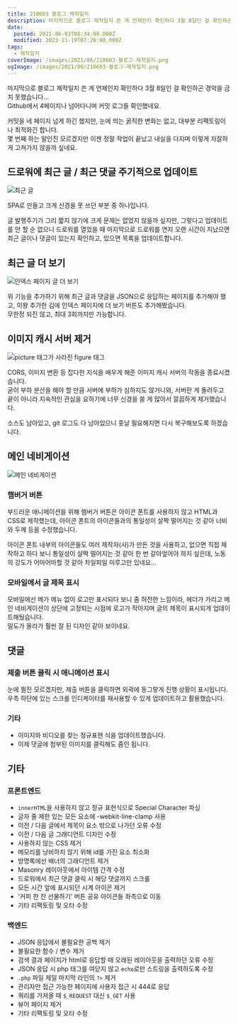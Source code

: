 ```yaml
---
title: 210603 블로그 제작일지
description: 마지막으로 블로그 제작일지 쓴 게 언제인지 확인하다 3월 8일인 걸 확인하곤 경악을 금치 못했습니다…Github에서 4페이지나 넘어다니며 커밋 로그들 확인했네요. 커밋을 네 페이지 넘게 하긴 했지만, 눈에 띄는 굵직한 변화는 없고, 대부분 리팩토링이나 최적화긴 합니다.몇 번째 하는 말인진 모르겠지만 이젠 정말 작업이 끝났고 내실을 다지며 이렇게 자잘하게 고쳐가지 않을까 싶네요. 드로워에 최근 글 / 최근 댓글
date:
  posted: 2021-06-03T08:34:00.000Z
  modified: 2023-11-19T07:26:00.000Z
tags:
  - 제작일지
coverImage: /images/2021/06/210603-블로그-제작일지.png
ogImage: /images/2021/06/210603-블로그-제작일지.png
---
```


마지막으로 블로그 제작일지 쓴 게 언제인지 확인하다 3월 8일인 걸 확인하곤 경악을 금치 못했습니다…  
Github에서 4페이지나 넘어다니며 커밋 로그들 확인했네요.

커밋을 네 페이지 넘게 하긴 했지만, 눈에 띄는 굵직한 변화는 없고, 대부분 리팩토링이나 최적화긴 합니다.  
몇 번째 하는 말인진 모르겠지만 이젠 정말 작업이 끝났고 내실을 다지며 이렇게 자잘하게 고쳐가지 않을까 싶네요.

## 드로워에 최근 글 / 최근 댓글 주기적으로 업데이트

![최근 글](/images/2021/06/recent-posts.png)

SPA로 만들고 크게 신경을 못 쓰던 부분 중 하나입니다.

글 발행주기가 그리 짧지 않기에 크게 문제는 없었지 않을까 싶지만, 그렇다고 업데이트를 안 할 순 없으니 드로워를 열었을 때 마지막으로 드로워를 연지 오랜 시간이 지났으면 최근 글이나 댓글이 있는지 확인하고, 있으면 목록을 업데이트합니다.

## 최근 글 더 보기

![인덱스 페이지 글 더 보기](/images/2021/06/home-infinite-scroll.png)

위 기능을 추가하기 위해 최근 글과 댓글을 JSON으로 응답하는 페이지를 추가해야 했고, 이왕 추가한 김에 인덱스 페이지에 더 보기 버튼도 추가해봤습니다.  
무한정 되진 않고, 최대 3회까지만 가능합니다.

## 이미지 캐시 서버 제거

![picture 태그가 사라진 figure 태그](/images/2021/06/figure.png)

CORS, 이미지 변환 등 잡다한 지식을 배우게 해준 이미지 캐시 서버의 작동을 종료시켰습니다.  
굳이 부하 분산을 해야 할 만큼 서버에 부하가 심하지도 않거니와, 서버란 게 돌려두고 끝이 아니라 지속적인 관심을 요하기에 너무 신경을 쓸 게 많아서 깔끔하게 제거했습니다.

소스도 남아있고, git 로그도 다 남아있으니 훗날 필요해지면 다시 복구해보도록 하겠습니다.

## 메인 네비게이션

![메인 네비게이션](/images/2021/06/main-nav.png)

### 햄버거 버튼

부드러운 애니메이션을 위해 햄버거 버튼은 아이콘 폰트를 사용하지 않고 HTML과 CSS로 제작했는데, 아이콘 폰트의 아이콘들과의 통일성이 살짝 떨어지는 것 같아 너비와 두께 등을 수정했습니다.

아이콘 폰트 내부의 아이콘들도 여러 제작자(사)가 만든 것을 사용하고, 없으면 직접 제작하고 하다 보니 통일성이 살짝 떨어지는 것 같아 한 번 갈아엎어야 하지 싶은데, 노동의 강도가 어마어마할 것 같아 차일피일 미루고만 있네요…

### 모바일에서 글 제목 표시

모바일에선 메가 메뉴 없이 로고만 표시되다 보니 좀 허전한 느낌이라, 헤더가 가리고 메인 네비게이션이 상단에 고정되는 시점에 로고가 작아지며 글의 제목이 표시되게 업데이트해뒀습니다.  
밀도가 올라가 훨씬 잘 된 디자인 같아 보이네요.

## 댓글

### 제출 버튼 클릭 시 애니메이션 표시

눈에 띌진 모르겠지만, 제출 버튼을 클릭하면 외곽에 동그랗게 진행 상황이 표시됩니다.  
우측 하단에 있는 스크롤 인디케이터를 재사용할 수 있게 업데이트하고 활용했습니다.

### 기타

* 이미지와 비디오를 찾는 정규표현 식을 업데이트했습니다.
* 이제 댓글에 첨부된 이미지를 클릭해도 줌인 됩니다.

## 기타

### 프론트엔드

* `innerHTML`을 사용하지 않고 정규 표현식으로 Special Character 파싱
* 글자 줄 제한 있는 모든 요소에 -webkit-line-clamp 사용
* 이전 / 다음 글에서 제목이 요소 밖으로 나가던 오류 수정
* 이전 / 다음 글 그래디언트 디자인 수정
* 사용하지 않는 CSS 제거
* 메모리를 낭비하지 않기 위해 id를 가진 요소 최소화
* 방명록에선 배너의 그래디언트 제거
* Masonry 레이아웃에서 아이템 간격 수정
* 드로워에서 최근 댓글 클릭 시 해당 댓글까지 스크롤
* 모든 시간 앞에 표시되던 시계 아이콘 제거
* '커피 한 잔 선물하기' 버튼 공유 아이콘들 좌측으로 이동
* 기타 리팩토링 및 오타 수정

### 백엔드

* JSON 응답에서 불필요한 공백 제거
* 불필요한 함수 / 변수 제거
* 검색 결과 페이지가 html로 응답할 때 오래된 레이아웃을 출력하던 오류 수정
* JSON 응답 시 php 태그를 여닫지 않고 `echo`로만 스트링을 출력하도록 수정
* `.php` 파일 제일 마지막 라인의 `?>` 제거
* 관리자만 접근 가능한 페이지에 사용자 접근 시 444로 응답
* 쿼리를 가져올 때 `$_REQUEST` 대신 `$_GET` 사용
* 뷰어 페이지 제거
* 기타 리팩토링 및 오타 수정